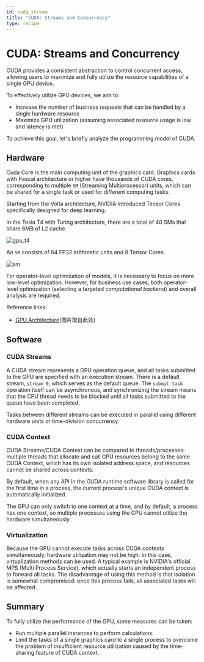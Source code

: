 ```yaml
---
id: cuda_stream
title: "CUDA: Streams and Concurrency"
type: recipe
---
```



# CUDA: Streams and Concurrency

CUDA provides a consistent abstraction to control concurrent access, allowing users to maximize and fully utilize the resource capabilities of a single GPU device.

To effectively utilize GPU devices, we aim to:
- Increase the number of business requests that can be handled by a single hardware resource
- Maximize GPU utilization (assuming associated resource usage is low and latency is met)

To achieve this goal, let's briefly analyze the programming model of CUDA.

## Hardware

Cuda Core is the main computing unit of the graphics card. Graphics cards with Pascal architecture or higher have thousands of CUDA cores, corresponding to multiple `SM` (Streaming Multiprocessor) units, which can be shared for a single task or used for different computing tasks.

Starting from the Volta architecture, NVIDIA introduced Tensor Cores specifically designed for deep learning.

In the Tesla T4 with Turing architecture, there are a total of 40 SMs that share 6MB of L2 cache.

![gpu_t4](https://tvm.d2l.ai/_images/gpu_t4.svg)

An `SM` consists of 64 FP32 arithmetic units and 8 Tensor Cores.

![sm](https://tvm.d2l.ai/_images/gpu_sm.svg)




For operator-level optimization of models, it is necessary to focus on more low-level optimization. However, for business use cases, both operator-level optimization (selecting a targeted *computational backend*) and overall analysis are required.

Reference links:
- [GPU Architecture](https://tvm.d2l.ai/chapter_gpu_schedules/arch.html)(图片取自此处)

## Software

### CUDA Streams
A CUDA stream represents a GPU operation queue, and all tasks submitted to the GPU are specified with an execution stream. There is a default stream, `stream 0`, which serves as the default queue. The `submit task` operation itself can be asynchronous, and synchronizing the stream means that the CPU thread needs to be blocked until all tasks submitted to the queue have been completed.

Tasks between different streams can be executed in parallel using different hardware units or time-division concurrency.

### CUDA Context
CUDA Streams/CUDA Context can be compared to threads/processes: multiple threads that allocate and call GPU resources belong to the same CUDA Context, which has its own isolated address space, and resources cannot be shared across contexts.

By default, when any API in the CUDA runtime software library is called for the first time in a process, the current process's unique CUDA context is automatically initialized.

The GPU can only switch to one context at a time, and by default, a process has one context, so multiple processes using the GPU cannot utilize the hardware simultaneously.

### Virtualization
Because the GPU cannot execute tasks across CUDA contexts simultaneously, hardware utilization may not be high. In this case, virtualization methods can be used. A typical example is NVIDIA's official MPS (Multi Process Service), which actually starts an independent process to forward all tasks. The disadvantage of using this method is that isolation is somewhat compromised: once this process fails, all associated tasks will be affected.

## Summary
To fully utilize the performance of the GPU, some measures can be taken:
- Run multiple parallel instances to perform calculations.
- Limit the tasks of a single graphics card to a single process to overcome the problem of insufficient resource utilization caused by the time-sharing feature of CUDA context.

